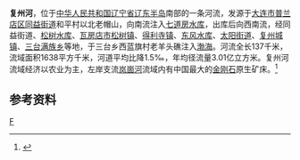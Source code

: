 '''复州河'''，位于[[中华人民共和国|中华人民共和国]][[辽宁省|辽宁省]][[辽东半岛|辽东半岛]]南部的一条河流，发源于[[大连市|大连市]][[普兰店区|普兰店区]][[同益街道_(大连市)|同益街道]]和平村以北老帽山，向南流注入[[七道房水库|七道房水库]]，出库后向西南流，经同益街道、[[松树水库|松树水库]]、[[瓦房店市|瓦房店市]][[松树镇_(瓦房店市)|松树镇]]、[[得利寺镇|得利寺镇]]、[[东风水库_(瓦房店)|东风水库]]、[[太阳街道|太阳街道]]、[[复州城镇|复州城镇]]、[[三台满族乡|三台满族乡]]等地，于三台乡西蓝旗村老羊头礁注入[[渤海|渤海]]。河流全长137千米，流域面积1638平方千米，河道平均比降1.5‰，年均径流量3.01亿立方米。复州河流域经济以农业为主，左岸支流[[岚崮河|岚崮河]]流域内有中国最大的[[金刚石|金刚石]]原生矿床。<ref name="中国河湖大典">{{cite book zh |author=《[[中国河湖大典|中国河湖大典]]》编纂委员会 |title=《中国河湖大典·黑龙江、辽河卷》 |format=M |edition=1 |location=北京 |publisher=中国水利水电出版社 |date=2014年4月 |pages=327页 |id= ISBN 978-7-5170-1950-3}}</ref>
==参考资料==
{{reflist}}

{{China-river-stub}}
[[Category:辽宁河流|F]]